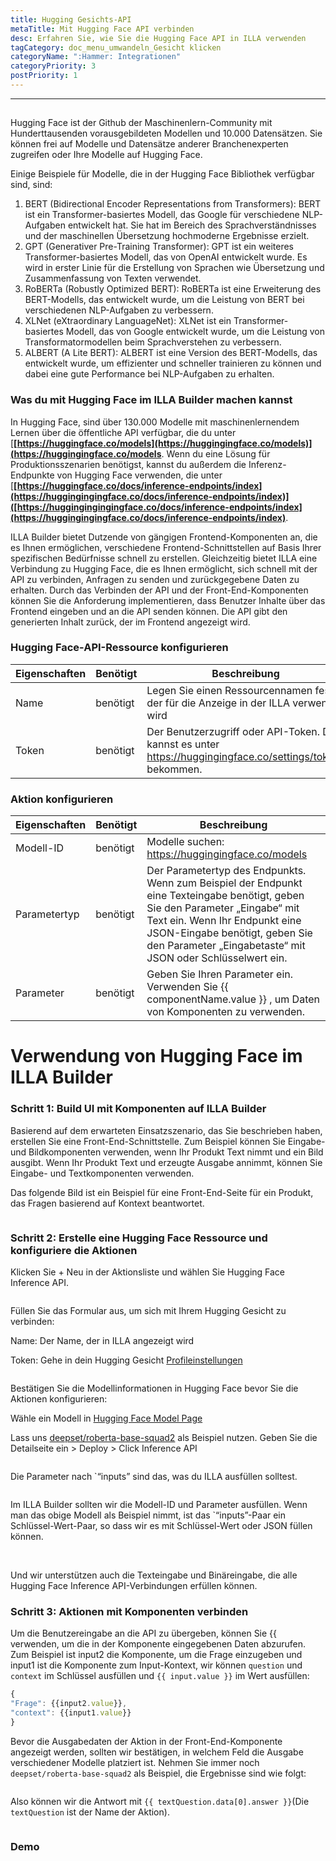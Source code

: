 ```yaml
---
title: Hugging Gesichts-API
metaTitle: Mit Hugging Face API verbinden
desc: Erfahren Sie, wie Sie die Hugging Face API in ILLA verwenden
tagCategory: doc_menu_umwandeln_Gesicht klicken
categoryName: ":Hammer: Integrationen"
categoryPriority: 3
postPriority: 1
---
```


* * *

## <h2 hidden>Hugging Gesichts-API</h2>

Hugging Face ist der Github der Maschinenlern-Community mit Hunderttausenden vorausgebildeten Modellen und 10.000 Datensätzen. Sie können frei auf Modelle und Datensätze anderer Branchenexperten zugreifen oder Ihre Modelle auf Hugging Face.

Einige Beispiele für Modelle, die in der Hugging Face Bibliothek verfügbar sind, sind:

1.  BERT (Bidirectional Encoder Representations from Transformers): BERT ist ein Transformer-basiertes Modell, das Google für verschiedene NLP-Aufgaben entwickelt hat. Sie hat im Bereich des Sprachverständnisses und der maschinellen Übersetzung hochmoderne Ergebnisse erzielt.
2.  GPT (Generativer Pre-Training Transformer): GPT ist ein weiteres Transformer-basiertes Modell, das von OpenAI entwickelt wurde. Es wird in erster Linie für die Erstellung von Sprachen wie Übersetzung und Zusammenfassung von Texten verwendet.
3.  RoBERTa (Robustly Optimized BERT): RoBERTa ist eine Erweiterung des BERT-Modells, das entwickelt wurde, um die Leistung von BERT bei verschiedenen NLP-Aufgaben zu verbessern.
4.  XLNet (eXtraordinary LanguageNet): XLNet ist ein Transformer-basiertes Modell, das von Google entwickelt wurde, um die Leistung von Transformatormodellen beim Sprachverstehen zu verbessern.
5.  ALBERT (A Lite BERT): ALBERT ist eine Version des BERT-Modells, das entwickelt wurde, um effizienter und schneller trainieren zu können und dabei eine gute Performance bei NLP-Aufgaben zu erhalten.

### Was du mit Hugging Face im ILLA Builder machen kannst

In Hugging Face, sind über 130.000 Modelle mit maschinenlernendem Lernen über die öffentliche API verfügbar, die du unter \[**[https://huggingface.co/models](https://huggingingface.co/models)](<https://huggingingface.co/models>**. Wenn du eine Lösung für Produktionsszenarien benötigst, kannst du außerdem die Inferenz-Endpunkte von Hugging Face verwenden, die unter \[**[https://huggingface.co/docs/inference-endpoints/index](https://huggingingingface.co/docs/inference-endpoints/index)]([https://huggingingingingface.co/docs/inference-endpoints/index](https://huggingingingface.co/docs/inference-endpoints/index)**.

ILLA Builder bietet Dutzende von gängigen Frontend-Komponenten an, die es Ihnen ermöglichen, verschiedene Frontend-Schnittstellen auf Basis Ihrer spezifischen Bedürfnisse schnell zu erstellen. Gleichzeitig bietet ILLA eine Verbindung zu Hugging Face, die es Ihnen ermöglicht, sich schnell mit der API zu verbinden, Anfragen zu senden und zurückgegebene Daten zu erhalten. Durch das Verbinden der API und der Front-End-Komponenten können Sie die Anforderung implementieren, dass Benutzer Inhalte über das Frontend eingeben und an die API senden können. Die API gibt den generierten Inhalt zurück, der im Frontend angezeigt wird.

### Hugging Face-API-Ressource konfigurieren

| Eigenschaften | Benötigt | Beschreibung                                                                                                |
| ------------- | -------- | ----------------------------------------------------------------------------------------------------------- |
| Name          | benötigt | Legen Sie einen Ressourcennamen fest, der für die Anzeige in der ILLA verwendet wird                        |
| Token         | benötigt | Der Benutzerzugriff oder API-Token. Du kannst es unter https://huggingingface.co/settings/tokens bekommen.  |

### Aktion konfigurieren

| Eigenschaften | Benötigt | Beschreibung                                                                                                                                                                                                                                                    |
| ------------- | -------- | --------------------------------------------------------------------------------------------------------------------------------------------------------------------------------------------------------------------------------------------------------------- |
| Modell-ID     | benötigt | Modelle suchen: https://huggingingface.co/models                                                                                                                                                                                                                |
| Parametertyp  | benötigt | Der Parametertyp des Endpunkts. Wenn zum Beispiel der Endpunkt eine Texteingabe benötigt, geben Sie den Parameter „Eingabe“ mit Text ein. Wenn Ihr Endpunkt eine JSON-Eingabe benötigt, geben Sie den Parameter „Eingabetaste“ mit JSON oder Schlüsselwert ein. |
| Parameter     | benötigt | Geben Sie Ihren Parameter ein. Verwenden Sie {{ componentName.value }} , um Daten von Komponenten zu verwenden.                                                                                                                                                 |

# Verwendung von Hugging Face im ILLA Builder

### Schritt 1: Build UI mit Komponenten auf ILLA Builder

Basierend auf dem erwarteten Einsatzszenario, das Sie beschrieben haben, erstellen Sie eine Front-End-Schnittstelle. Zum Beispiel können Sie Eingabe- und Bildkomponenten verwenden, wenn Ihr Produkt Text nimmt und ein Bild ausgibt. Wenn Ihr Produkt Text und erzeugte Ausgabe annimmt, können Sie Eingabe- und Textkomponenten verwenden.

Das folgende Bild ist ein Beispiel für eine Front-End-Seite für ein Produkt, das Fragen basierend auf Kontext beantwortet.

<img src='https://cdn.illacloud.com/official-website/img/docs/connect/hfapi1.png' alt="" />

### Schritt 2: Erstelle eine Hugging Face Ressource und konfiguriere die Aktionen

Klicken Sie + Neu in der Aktionsliste und wählen Sie Hugging Face Inference API.

<img src='https://cdn.illacloud.com/official-website/img/docs/connect/hfapi2.png' alt="" />

Füllen Sie das Formular aus, um sich mit Ihrem Hugging Gesicht zu verbinden:

Name: Der Name, der in ILLA angezeigt wird

Token: Gehe in dein Hugging Gesicht [Profileinstellungen]([https://huggingingface.co/settings/tokens](https://huggingingface.co/settings/tokens))

<img src='https://cdn.illacloud.com/official-website/img/docs/connect/hfapi3.png' alt="" />

Bestätigen Sie die Modellinformationen in Hugging Face bevor Sie die Aktionen konfigurieren:

Wähle ein Modell in [Hugging Face Model Page]([https://huggingface.co/models](https://huggingingface.co/models))

Lass uns [deepset/roberta-base-squad2]([https://huggingingface.co/deepset/roberta-base-squad2](https://huggingingface.co/deepset/roberta-base-squad2)) als Beispiel nutzen. Geben Sie die Detailseite ein > Deploy > Click Inference API

<img src='https://cdn.illacloud.com/official-website/img/docs/connect/hfapi4.png' alt="" />

Die Parameter nach \`“inputs” sind das, was du ILLA ausfüllen solltest. 

<img src='https://cdn.illacloud.com/official-website/img/docs/connect/hfapi5.png' alt="" />

Im ILLA Builder sollten wir die Modell-ID und Parameter ausfüllen. Wenn man das obige Modell als Beispiel nimmt, ist das \`“inputs”-Paar ein Schlüssel-Wert-Paar, so dass wir es mit Schlüssel-Wert oder JSON füllen können. 

<img src='https://cdn.illacloud.com/official-website/img/docs/connect/hfapi6.png' alt="" />

<img src='https://cdn.illacloud.com/official-website/img/docs/connect/hfapi7.png' alt="" />

Und wir unterstützen auch die Texteingabe und Binäreingabe, die alle Hugging Face Inference API-Verbindungen erfüllen können.

### Schritt 3: Aktionen mit Komponenten verbinden

Um die Benutzereingabe an die API zu übergeben, können Sie {{ verwenden, um die in der Komponente eingegebenen Daten abzurufen. Zum Beispiel ist input2 die Komponente, um die Frage einzugeben und input1 ist die Komponente zum Input-Kontext, wir können `question` und `context` im Schlüssel ausfüllen und `{{ input.value }}` im Wert ausfüllen:

```jsx
{
"Frage": {{input2.value}},
"context": {{input1.value}}
}
```

Bevor die Ausgabedaten der Aktion in der Front-End-Komponente angezeigt werden, sollten wir bestätigen, in welchem Feld die Ausgabe verschiedener Modelle platziert ist. Nehmen Sie immer noch `deepset/roberta-base-squad2` als Beispiel, die Ergebnisse sind wie folgt:

<img src='https://cdn.illacloud.com/official-website/img/docs/connect/hfapi8.png' alt="" />

Also können wir die Antwort mit `{{ textQuestion.data[0].answer }}`(Die `textQuestion` ist der Name der Aktion). 

<img src='https://cdn.illacloud.com/official-website/img/docs/connect/hfapi9.png' alt="" />

### Demo

<img src='https://cdn.illacloud.com/official-website/img/docs/connect/hfapi10.gif' alt="" />

<img src='https://cdn.illacloud.com/official-website/img/docs/connect/hfapi11.gif' alt="" />
